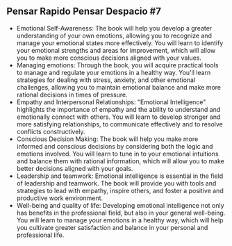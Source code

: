 ## Pensar Rapido Pensar Despacio #7

- Emotional Self-Awareness: The book will help you develop a greater understanding of your own emotions, allowing you to recognize and manage your emotional states more effectively. You will learn to identify your emotional strengths and areas for improvement, which will allow you to make more conscious decisions aligned with your values.
- Managing emotions: Through the book, you will acquire practical tools to manage and regulate your emotions in a healthy way. You'll learn strategies for dealing with stress, anxiety, and other emotional challenges, allowing you to maintain emotional balance and make more rational decisions in times of pressure.
- Empathy and Interpersonal Relationships: "Emotional Intelligence" highlights the importance of empathy and the ability to understand and emotionally connect with others. You will learn to develop stronger and more satisfying relationships, to communicate effectively and to resolve conflicts constructively.
- Conscious Decision Making: The book will help you make more informed and conscious decisions by considering both the logic and emotions involved. You will learn to tune in to your emotional intuitions and balance them with rational information, which will allow you to make better decisions aligned with your goals.
- Leadership and teamwork: Emotional intelligence is essential in the field of leadership and teamwork. The book will provide you with tools and strategies to lead with empathy, inspire others, and foster a positive and productive work environment.
- Well-being and quality of life: Developing emotional intelligence not only has benefits in the professional field, but also in your general well-being. You will learn to manage your emotions in a healthy way, which will help you cultivate greater satisfaction and balance in your personal and professional life.
